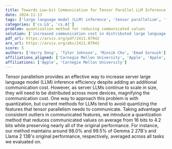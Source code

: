 ```yaml
---
title: Towards Low-bit Communication for Tensor Parallel LLM Inference
date: 2024-11-13
tags: ['large language model (LLM) inference', 'tensor parallelism', 'feature communication', 'performance preservation', 'communication cost', 'quantization']
categories: ['cs.LG', 'cs.AI']
problem: quantization method for reducing communicated values
solution: ['increased communication cost in distributed large language models']
pdf_url: https://arxiv.org/pdf/2411.07942
arx_url: https://arxiv.org/abs/2411.07942
score: 5
authors: ['Harry Dong', 'Tyler Johnson', 'Minsik Cho', 'Emad Soroush']
affiliations_aligned: ['Carnegie Mellon University', 'Apple', 'Apple', 'Apple']
affiliations: ['Apple', 'Carnegie Mellon University']
---
```



Tensor parallelism provides an effective way to increase server large language model (LLM) inference efficiency despite adding an additional communication cost. However, as server LLMs continue to scale in size, they will need to be distributed across more devices, magnifying the communication cost. One way to approach this problem is with quantization, but current methods for LLMs tend to avoid quantizing the features that tensor parallelism needs to communicate. Taking advantage of consistent outliers in communicated features, we introduce a quantization method that reduces communicated values on average from 16 bits to 4.2 bits while preserving nearly all of the original performance. For instance, our method maintains around 98.0% and 99.5% of Gemma 2 27B's and Llama 2 13B's original performance, respectively, averaged across all tasks we evaluated on.